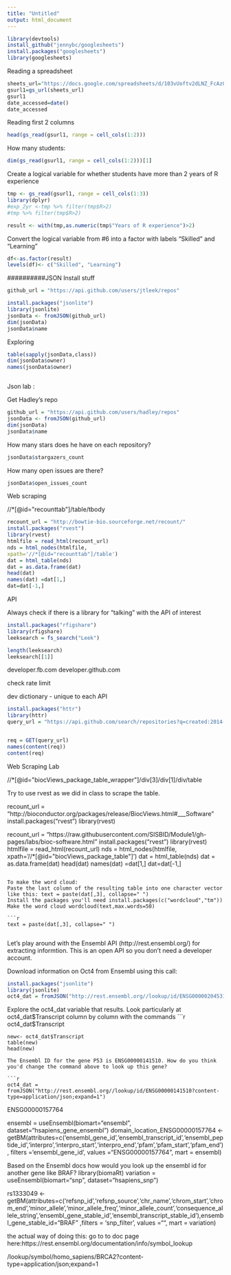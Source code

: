 ```yaml
---
title: "Untitled"
output: html_document
---
```



```r
library(devtools)
install_github("jennybc/googlesheets")
install.packages("googlesheets")
library(googlesheets)
```

Reading a spreadsheet
```r
sheets_url="https://docs.google.com/spreadsheets/d/103vUoftv2dLNZ_FcAz08b5ptIkWN4W2RaFn7VF39FJ8/edit#gid=0"
gsurl1=gs_url(sheets_url)
gsurl1
date_accessed=date()
date_accessed

```
Reading first 2 columns

```r
head(gs_read(gsurl1, range = cell_cols(1:2)))
```

How many students:
```r
dim(gs_read(gsurl1, range = cell_cols(1:2)))[1]
```

Create a logical variable for whether students have more than 2 years of R experience
```r

tmp <- gs_read(gsurl1, range = cell_cols(1:3))
library(dplyr)
#exp_2yr <-tmp %>% filter(tmp$R>2)
#tmp %>% filter(tmp$R>2)

result <- with(tmp,as.numeric(tmp$"Years of R experience")>2)

```
Convert the logical variable from #6 into a factor with labels "Skilled" and "Learning"

```r
df<-as.factor(result)
levels(df)<- c("Skilled", "Learning")
```

##########JSON
Install stuff
```r



github_url = "https://api.github.com/users/jtleek/repos"

install.packages("jsonlite")
library(jsonlite)
jsonData <- fromJSON(github_url)
dim(jsonData)
jsonData$name

```


Exploring
```r
table(sapply(jsonData,class))
dim(jsonData$owner)
names(jsonData$owner)



```

Json lab : 

Get Hadley's repo

```r
github_url = "https://api.github.com/users/hadley/repos"
jsonData <- fromJSON(github_url)
dim(jsonData)
jsonData$name

```
How many stars does he have on each repository?

```r
jsonData$stargazers_count
```



How many open issues are there?

```r
jsonData$open_issues_count
```

Web scraping

//*[@id="recounttab"]/table/tbody

```r
recount_url = "http://bowtie-bio.sourceforge.net/recount/"
install.packages("rvest")
library(rvest)
htmlfile = read_html(recount_url)
nds = html_nodes(htmlfile,                
xpath='//*[@id="recounttab"]/table')
dat = html_table(nds)
dat = as.data.frame(dat)
head(dat)
names(dat) =dat[1,]
dat=dat[-1,]
```

API

Always check if there is a library for "talking" with the API of interest

```r
install.packages("rfigshare")
library(rfigshare)
leeksearch = fs_search("Leek")

length(leeksearch)
leeksearch[[1]]
```


developer.fb.com
developer.github.com

check rate limit

dev dictionary - unique to each API

```r
install.packages("httr")
library(httr)
query_url = "https://api.github.com/search/repositories?q=created:2014-08-13+language:r+-user:cran"


req = GET(query_url)
names(content(req))
content(req)
```



Web Scraping Lab

//*[@id="biocViews_package_table_wrapper"]/div[3]/div[1]/div/table

Try to use rvest as we did in class to scrape the table.

recount_url = "http://bioconductor.org/packages/release/BiocViews.html#___Software"
install.packages("rvest")
library(rvest)

recount_url = "https://raw.githubusercontent.com/SISBID/Module1/gh-pages/labs/bioc-software.html"
install.packages("rvest")
library(rvest)
htmlfile = read_html(recount_url)
nds = html_nodes(htmlfile,                
xpath='//*[@id="biocViews_package_table"]')
dat = html_table(nds)
dat = as.data.frame(dat)
head(dat)
names(dat) =dat[1,]
dat=dat[-1,]
```

To make the word cloud:
Paste the last column of the resulting table into one character vector like this: text = paste(dat[,3], collapse=" ")
Install the packages you'll need install.packages(c("wordcloud","tm"))
Make the word cloud wordcloud(text,max.words=50)

```r
text = paste(dat[,3], collapse=" ")


```


Let's play around with the Ensembl API (http://rest.ensembl.org/) for extracting informtion. This is an open API so you don't need a developer account.

Download information on Oct4 from Ensembl using this call:

```r
install.packages("jsonlite")
library(jsonlite)
oct4_dat = fromJSON("http://rest.ensembl.org//lookup/id/ENSG00000204531?content-type=application/json;expand=1")
```
Explore the oct4_dat variable that results. Look particularly at oct4_dat$Transcript column by column with the commands 
```r

oct4_dat$Transcript

```
new<- oct4_dat$Transcript
table(new)
head(new)

The Ensembl ID for the gene P53 is ENSG00000141510. How do you think you'd change the command above to look up this gene?

```r


oct4_dat = fromJSON("http://rest.ensembl.org//lookup/id/ENSG00000141510?content-type=application/json;expand=1")

```

ENSG00000157764

ensembl = useEnsembl(biomart="ensembl", dataset="hsapiens_gene_ensembl")
domain_location_ENSG00000157764 <- getBM(attributes=c('ensembl_gene_id','ensembl_transcript_id','ensembl_peptide_id','interpro','interpro_start','interpro_end','pfam','pfam_start','pfam_end'), filters ='ensembl_gene_id', values ="ENSG00000157764", mart = ensembl) 


Based on the Ensembl docs how would you look up the ensembl id for another gene like BRAF?
library(biomaRt)
variation = useEnsembl(biomart="snp", dataset="hsapiens_snp")

rs1333049 <- getBM(attributes=c('refsnp_id','refsnp_source','chr_name','chrom_start','chrom_end','minor_allele','minor_allele_freq','minor_allele_count','consequence_allele_string','ensembl_gene_stable_id','ensembl_transcript_stable_id'),ensembl_gene_stable_id="BRAF" ,filters = 'snp_filter', values ="", mart = variation)



the actual way of doing this:
go to to doc page here:https://rest.ensembl.org/documentation/info/symbol_lookup

/lookup/symbol/homo_sapiens/BRCA2?content-type=application/json;expand=1